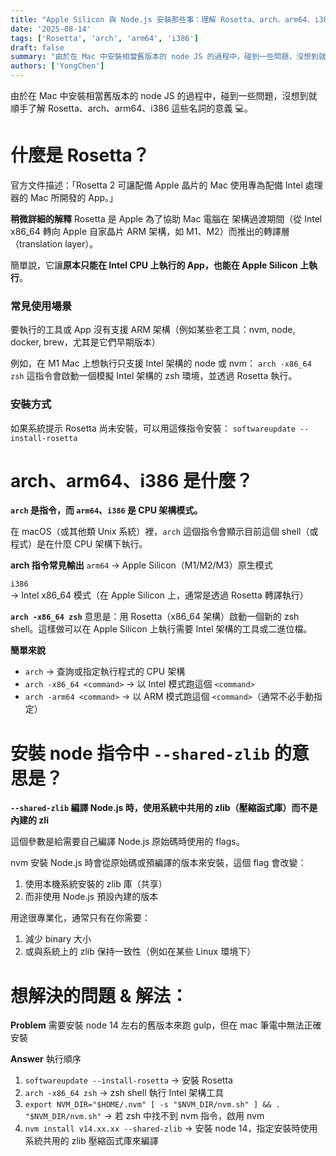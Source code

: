 ```yaml
---
title: "Apple Silicon 與 Node.js 安裝那些事：理解 Rosetta、arch、arm64、i386"
date: '2025-08-14'
tags: ['Rosetta', 'arch', 'arm64', 'i386']
draft: false
summary: "由於在 Mac 中安裝相當舊版本的 node JS 的過程中，碰到一些問題，沒想到就順手了解 Rosetta、arch、arm64、i386 這些名詞的意義 💻。"
authors: ['YongChen']
---
```


由於在 Mac 中安裝相當舊版本的 node JS 的過程中，碰到一些問題，沒想到就順手了解 Rosetta、arch、arm64、i386 這些名詞的意義 💻。

# 什麼是 Rosetta？
官方文件描述：「Rosetta 2 可讓配備 Apple 晶片的 Mac 使用專為配備 Intel 處理器的 Mac 所開發的 App。」

**稍微詳細的解釋**
Rosetta 是 Apple 為了協助 Mac 電腦在 架構過渡期間（從 Intel x86_64 轉向 Apple 自家晶片 ARM 架構，如 M1、M2）而推出的轉譯層（translation layer）。

簡單說，它讓**原本只能在 Intel CPU 上執行的 App，也能在 Apple Silicon 上執行**。

### 常見使用場景
要執行的工具或 App 沒有支援 ARM 架構（例如某些老工具：nvm, node, docker, brew，尤其是它們早期版本）

例如，在 M1 Mac 上想執行只支援 Intel 架構的 node 或 nvm：
`arch -x86_64 zsh`
這指令會啟動一個模擬 Intel 架構的 zsh 環境，並透過 Rosetta 執行。

### 安裝方式
如果系統提示 Rosetta 尚未安裝，可以用這條指令安裝：
`softwareupdate --install-rosetta`

# arch、arm64、i386 是什麼？
**`arch` 是指令，而 `arm64`、`i386` 是 CPU 架構模式。**

在 macOS（或其他類 Unix 系統）裡，`arch` 這個指令會顯示目前這個 shell（或程式）是在什麼 CPU 架構下執行。

**arch 指令常見輸出**
`arm64` → Apple Silicon（M1/M2/M3）原生模式

`i386` → Intel x86_64 模式（在 Apple Silicon 上，通常是透過 Rosetta 轉譯執行）



**`arch -x86_64 zsh`**
意思是：用 Rosetta（x86_64 架構）啟動一個新的 zsh shell。這樣做可以在 Apple Silicon 上執行需要 Intel 架構的工具或二進位檔。

**簡單來說**
- `arch` → 查詢或指定執行程式的 CPU 架構
- `arch -x86_64 <command>` → 以 Intel 模式跑這個 `<command>`
- `arch -arm64 <command>` → 以 ARM 模式跑這個 `<command>`（通常不必手動指定）

# 安裝 node 指令中 `--shared-zlib` 的意思是？
**`--shared-zlib` 編譯 Node.js 時，使用系統中共用的 zlib（壓縮函式庫）而不是內建的 zli**

這個參數是給需要自己編譯 Node.js 原始碼時使用的 flags。

nvm 安裝 Node.js 時會從原始碼或預編譯的版本來安裝，這個 flag 會改變：
1. 使用本機系統安裝的 zlib 庫（共享）
2. 而非使用 Node.js 預設內建的版本

用途很專業化，通常只有在你需要：

1. 減少 binary 大小
2. 或與系統上的 zlib 保持一致性（例如在某些 Linux 環境下）

# 想解決的問題 & 解法：
**Problem**
需要安裝 node 14 左右的舊版本來跑 gulp，但在 mac 筆電中無法正確安裝

**Answer**
執行順序
1. `softwareupdate --install-rosetta` → 安裝 Rosetta
2. `arch -x86_64 zsh` → zsh shell 執行 Intel 架構工具
3. `export NVM_DIR="$HOME/.nvm"
[ -s "$NVM_DIR/nvm.sh" ] && . "$NVM_DIR/nvm.sh"` → 若 zsh 中找不到 nvm 指令，啟用 nvm
4. `nvm install v14.xx.xx --shared-zlib` → 安裝 node 14，指定安裝時使用系統共用的 zlib 壓縮函式庫來編譯